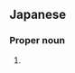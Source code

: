 ==Japanese==
{{ja-kanjitab|い|かわ|k2=がわ|yomi=k|r=y}}

===Proper noun===
{{ja-pos|いがわ|proper}}

# {{surname|lang=ja|sort=いがわ}}